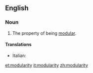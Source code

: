 ==English==
{{wikipedia}}
===Noun===
{{en-noun|-}}

# The property of being [[modular]].

====Translations====
{{trans-top|property of being modular}}
* Italian: {{t-|it|modularità|f}}
{{trans-mid}}
{{trans-bottom}}

[[et:modularity]]
[[it:modularity]]
[[zh:modularity]]